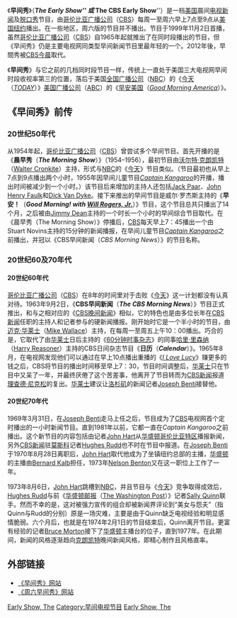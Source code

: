 {{infobox television |
  | show_name = 早间秀<br>The Early Show
  | executive_producer = [[Zev_Shalev|Zev Shalev]]
  | image = 
  | caption =《早间秀》自2008年6月9日起使用的标识
  | format = [[新闻节目|新闻节目]], [[Live_action|Live action]], [[談話節目|脱口秀]]
  | runtime = 120 [[分钟|分钟]] (2 小时) 
  | creator = 
  | company = [[CBS_News|CBS News Productions]]
  | starring = [[哈里·史密斯|哈里·史密斯]]（[[Harry_Smith_(television)|Harry Smith]]） <small><br>(2002年至今)</small><br>[[麦姬|麦姬]]（[[Maggie_Rodriguez|Maggie Rodriguez]]） <small><br>(2008年至今)</small><br>[[朱莉·陈|朱莉·陈]]（[[Julie_Chen|Julie Chen]]） <small><br>(1999年至今)</small><BR>[[罗斯·米歇尔|罗斯·米歇尔]]（[[Russ_Mitchell|Russ Mitchell]]） <small>(2006年至今)</small><br>[[戴弗·普莱斯|戴弗·普莱斯]]（[[Dave_Price|Dave Price]]） <small>(2003年至今)</small><br> 

'''《周六早间秀》'''

[[Chris_Wragge|Chris Wragge]] <small>(2007年至今)</small><br>[[Erica_Hill|Erica Hill]] <small>(2008年至今)</small><br>[[Lonnie_Quinn|Lonnie Quinn]] <small>(2006年至今)</small>
  | country = {{美国}}
  | network = [[哥伦比亚广播公司|哥伦比亚广播公司]]（[[CBS|CBS]]）
  | first_aired = 1999年11月2日
  | last_aired = 2012年1月7日
  | num_episodes = 2,143（截止2007年1月18日）
}}

《'''早间秀'''》（'''''The Early Show''''' 或 ''''' The CBS Early Show'''''）是一档[[美国|美国]]晨间[[电视新闻|电视新闻]]及[[談話節目|脱口秀]]节目，由[[哥伦比亚广播公司|哥伦比亚广播公司]]（[[CBS|CBS]]）每周一至周六早上7点至9点从[[美国|美国]][[纽约|纽约]]播出。在一些地区，周六版的节目并不播出。节目于1999年11月2日首播，虽然[[哥伦比亚广播公司|哥伦比亚广播公司]]（[[CBS|CBS]]）自1965年起就推出了在同时段播出的节目，但《早间秀》仍是主要电视网同类型早间新闻节目里最年轻的一个。2012年後，早間秀被[[CBS今晨|CBS今晨]]取代。

《'''早间秀'''》与它之前的几档同时段节目一样，传统上一直处于美国三大电视网早间时段收视率第三的位置，落后于美国[[全国广播公司|全国广播公司]]（[[NBC|NBC]]）的《[[今天_(NBC)|今天]]（''[[Today_(NBC_program)|TODAY]]''）》[[美国广播公司|美国广播公司]]（[[ABC|ABC]]）的《[[早安美国|早安美国]]（''[[Good_Morning_America|Good Morning America]]''）》。

==《早间秀》前传==
===20世纪50年代===
从1954年起，[[哥伦比亚广播公司|哥伦比亚广播公司]]（[[CBS|CBS]]）曾尝试多个早间节目。首先开播的是《'''晨早秀'''（'''''The Morning Show'''''）》（1954–1956），最初节目由[[沃尔特·克朗凯特|沃尔特·克朗凯特]]（[[Walter_Cronkite|Walter Cronkite]]）主持，形式与[[NBC|NBC]]的《[[今天_(NBC)|今天]]》节目类似。（节目最初也从早上7点到9点播出两个小时，1955年因早间儿童节目''[[Captain_Kangaroo|Captain Kangaroo]]''的开播，播出时间被减少到一个小时。）该节目后来增加的主持人还包括[[Jack_Paar|Jack Paar]]、[[John_Henry_Faulk|John Henry Faulk]]和[[Dick_Van_Dyke|Dick Van Dyke]]。接下来推出的早间节目是威尔·罗杰斯主持的《'''早安！'''（'''''Good Morning! with [[Will_Rogers,_Jr.|Will Rogers, Jr.]]'''''）》节目，这个节目总共只播出了14个月，之后被由[[Jimmy_Dean|Jimmy Dean]]主持的一个时长一个小时的早间综合节目取代。在《晨早秀（The Morning Show）》停播后，[[CBS|CBS]]每天早上7：45播出一个由Stuart Novins主持的15分钟的新闻播报，在早间儿童节目''[[Captain_Kangaroo|Captain Kangaroo]]''之前播出，并冠以《CBS早间新闻（''CBS Morning News''）》的节目名称。

===20世纪60及70年代===
====20世纪60年代====
[[哥伦比亚广播公司|哥伦比亚广播公司]]（[[CBS|CBS]]）在8年的时间里对于击败《[[今天_(NBC)|今天]]》这一计划都没有认真对待。1963年9月2日，《'''CBS早间新闻'''（'''''The CBS Morning News'''''）》节目正式推出，和与之相对应的《[[CBS晚间新闻|CBS晚间新闻]]》相似，它的特色也是由多位长年在[[CBS新闻|CBS新闻]]任职的主持人和记者参与的硬新闻播报。刚开始时它是一个半小时的节目，由[[迈克·华莱士|迈克·华莱士]]（[[Mike_Wallace|Mike Wallace]]）主持，在每周一至周五上午10：00播出。巧合的是，它取代了由[[迈克·华莱士|华莱士]]日后主持的《[[60分钟时事杂志|60分钟时事杂志]]》的同事[[哈里·里森纳|哈里·里森纳]]（[[Harry_Reasoner|Harry Reasoner]]）主持的CBS日间杂志节目《'''日历'''（'''''Calendar'''''）》。1965年8月，在电视网发现他们可以通过在早上10点播出重播的《''[[I_Love_Lucy|I Love Lucy]]''》赚更多的钱之后，CBS将节目的播出时间移至早上7：30，节目时间调整后，[[迈克·华莱士|华莱士]]只在节目中又呆了一年，并最终厌倦了这个苦差事，他离开了节目转而为[[CBS新闻|CBS新闻]]报道[[理查德·尼克松|理查德·尼克松]]的复出。[[迈克·华莱士|华莱士]]建议让[[洛杉矶|洛杉矶]]的新闻记者[[Joseph_Benti|Joseph Benti]]接替他。

====20世纪70年代====
1969年3月31日，在[[Joseph_Benti|Joseph Benti]]走马上任之后，节目成为了[[CBS|CBS]]电视网首个定时播出的一小时新闻节目。直到1981年以前，它都一直在''Captain Kangaroo''之前播出。这个新节目的内容包括由记者[[John_Hart|John Hart]]从[[华盛顿哥伦比亚特区|华盛顿哥伦比亚特区]]播报新闻，另外[[CBS新闻|CBS新闻]]驻[[莫斯科|莫斯科]]记者[[Hughes_Rudd|Hughes Rudd]]也不时在节目中报道。在[[Joseph_Benti|Joseph Benti]]于1970年8月28日离职后，[[John_Hart|John Hart]]取代他成为了坐镇纽约总部的主播，[[华盛顿哥伦比亚特区|华盛顿]]的主播由[[Bernard_Kalb|Bernard Kalb]]担任，1973年[[Nelson_Benton|Nelson Benton]]又在这一职位上工作了一年。

1973年8月6日，[[John_Hart|John Hart]]跳槽到[[NBC|NBC]]，并且节目与《[[今天_(NBC)|今天]]》竞争取得成效后，[[Hughes_Rudd|Hughes Rudd]]与前《[[华盛顿邮报|华盛顿邮报]]（[[The_Washington_Post|The Washington Post]]）》记者[[Sally_Quinn|Sally Quinn]]联手。然而不幸的是，这对被强力宣传的组合却被新闻界评论到“美女与怨夫”（指Quinn与Rudd的分别）原是一场灾难，主要是由于Quinn缺乏电视经验和明显感情脆弱。六个月后，也就是在1974年2月1日的节目结束后，Quinn离开节目。更富有经验的记者[[Bruce_Morton|Bruce Morton]]接下了[[华盛顿哥伦比亚特区|华盛顿]]主播台的位子，直到1977年。在此期间，新闻的风格逐渐趋向[[沃尔特·克朗凯特|克朗凯特]]晚间新闻风格，即精心制作且风格直率。


==外部链接==
* [http://www.cbsnews.com/earlyshow/ 《早间秀》网站] {{Wayback|url=http://www.cbsnews.com/earlyshow/ |date=20080906194951 }}
* [http://www.cbsnews.com/sections/earlyshow/saturday/main3480.shtml 《周六早间秀》网站] {{Wayback|url=http://www.cbsnews.com/sections/earlyshow/saturday/main3480.shtml |date=20131120020010 }}


[[Category:美國電視新聞節目|Early Show, The]]
[[Category:早间电视节目|Category:早间电视节目]]
[[Category:CBS電視節目|Early Show, The]]